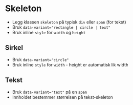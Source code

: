 
<Meta of={stories} />

# Skeleton
- Legg klassen `skeleton` på typisk `div` eller `span` (for tekst)
- Bruk `data-variant="rectangle | circle | text"`
- Bruk inline `style` for `width` og `height`
<Canvas of={stories.Default} />

## Sirkel
- Bruk `data-variant="circle"`
- Bruk inline `style` for `width` - height er automatisk lik width
<Canvas of={stories.Circle} />

## Tekst
- Bruk `data-variant="text"` på en `span`
- Innholdet bestemmer størrelsen på tekst-skeleton
<Canvas of={stories.Text} />